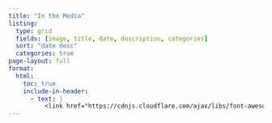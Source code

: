 ```yaml
---
title: "In the Media"
listing:
  type: grid
  fields: [image, title, date, description, categories]
  sort: "date desc"
  categories: true
page-layout: full
format:
  html:
    toc: true
    include-in-header:
      - text: |
          <link href="https://cdnjs.cloudflare.com/ajax/libs/font-awesome/5.15.4/css/all.min.css" rel="stylesheet">
---
```

 